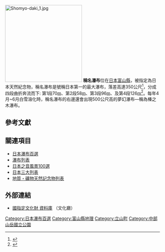 [[File:Shomyo-daki_1.jpg|250px]] 
{{japanese|japanese=称名滝|kana=しょうみょうだき|romaji=Shōmyō-daki}}
'''稱名瀑布'''位在[[日本|日本]][[富山縣|富山縣]]，被指定為日本天然紀念物，稱名瀑布是號稱日本第一的最大瀑布，落差高達350公尺<ref>{{cite news|title=称名滝|date=2003-06|publisher=マピオン|url=http://www.mapion.co.jp/c/f?uc=4&pg=1&grp=summer&ino=BA434873|accessdate=2008-06-04|language=|deadurl=yes|archiveurl=https://web.archive.org/web/20080327093837/http://www.mapion.co.jp/c/f?uc=4&pg=1&grp=summer&ino=BA434873|archivedate=2008-03-27}}</ref>，分成四段曲折奔流而下: 第1段70[[m|m]]、第2段58[[m|m]]、第3段96[[m|m]]、及第4段126[[m|m]]<ref>{{cite web |url=http://www.hoteloyama.jp/english/shomyo-e.html |title=Shomyodaki Falls - Toyama Prefectural Tateyama Museum |accessdate=2008-06-04 |format= |work= |deadurl=yes |archiveurl=https://web.archive.org/web/20050218132205/http://hoteloyama.jp/english/shomyo-e.html |archivedate=2005-02-18 }}</ref>。每年4月~6月白雪溶化時，稱名瀑布的右邊還會出現500公尺高的夢幻瀑布—稱為榛之木瀑布。

== 參考文獻 ==
<references/>

== 關連項目 ==
* [[日本瀑布百選|日本瀑布百選]]
* [[瀑布列表|瀑布列表]]
* [[日本之音風景100選|日本之音風景100選]]
* [[日本三大列表|日本三大列表]]
* [[地質・礦物天然記念物列表|地質・礦物天然記念物列表]]

== 外部連結 ==
* [https://kunishitei.bunka.go.jp/heritage/detail/401/964 國指定文化財 資料庫] {{Wayback|url=https://kunishitei.bunka.go.jp/heritage/detail/401/964 |date=20191208040422 }}（文化廳）{{ja icon}}

{{DEFAULTSORT:Shomyo Daki}}
[[Category:日本瀑布百選|Category:日本瀑布百選]]
[[Category:富山縣地理|Category:富山縣地理]]
[[Category:立山町|Category:立山町]]
[[Category:中部山岳國立公園|Category:中部山岳國立公園]]